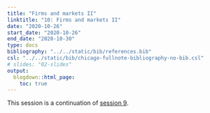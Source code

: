 ```yaml
---
title: "Firms and markets II"
linktitle: "10: Firms and markets II"
date: "2020-10-26"
start_date: "2020-10-26"
end_date: "2020-10-30"
type: docs
bibliography: "../../static/bib/references.bib"
csl: "../../static/bib/chicago-fullnote-bibliography-no-bib.csl"
# slides: "02-slides"
output:
  blogdown::html_page:
    toc: true
---
```


This session is a continuation of [session 9](/content/09-content/).
